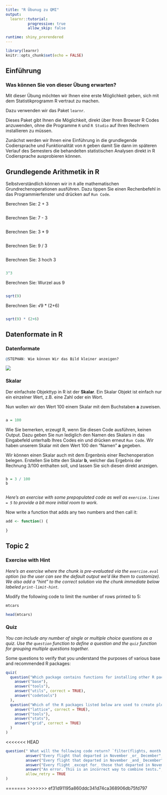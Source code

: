 ```yaml
---
title: "R Übunug zu QMI"
output: 
  learnr::tutorial:
          progressive: true
          allow_skip: false

runtime: shiny_prerendered
---
```


```r
library(learnr)
knitr::opts_chunk$set(echo = FALSE)
```

## Einführung

### Was können Sie von dieser Übung erwarten?

Mit dieser Übung möchten wir Ihnen eine erste Möglichkeit geben, sich mit dem Statistikprogramm R vertraut zu machen. 

Dazu verwenden wir das Paket `learnr`. 

Dieses Paket gibt Ihnen die Möglichkeit, direkt über Ihren Browser R Codes anzuwenden, ohne die Programme `R` und `R Studio` auf Ihren Rechnern installieren zu müssen. 

Zunächst werden wir Ihnen eine Einführung in die grundlegende Codiersprache und Funktionalität von `R` geben damit Sie dann im späteren Verlauf des Semesters die behandelten statistischen Analysen direkt in R Codiersprache ausprobieren können.

## Grundlegende Arithmetik in R

Selbstverständlich können wir in `R` alle mathematischen Grundrechenoperationen ausführen. Dazu tippen Sie einen Rechenbefehl in das Programmierfenster und drücken auf `Run Code`.

Berechnen Sie: 2 + 3

```r

```

Berechnen Sie: 7 - 3

```r

```

Berechnen Sie: 3 \* 9

```r

```

Berechnen Sie: 9 / 3

```r

```

Berechnen Sie: 3 hoch 3

```r

```

```r
3^3
```

Berechnen Sie: Wurzel aus 9

```r

```

```r
sqrt(9)
```

Berechnen Sie: √9 \* (2+6)

```r

```

```r
sqrt(9) * (2+6)
```

## Datenformate in R

### Datenformate

```r
@STEPHAN: Wie können Wir das Bild kleiner anzeigen? 
```

![](images/Datenformat_1.png) 

### Skalar

Der einfachste Objekttyp in R ist der **Skalar**. Ein Skalar Objekt ist einfach nur ein einzelner Wert, z.B. eine Zahl oder ein Wort.

Nun wollen wir den Wert 100 einem Skalar mit dem Buchstaben **a** zuweisen.


```r

```

```r
a = 100
```

Wie Sie bemerken, erzeugt R, wenn Sie diesen Code ausführen, keinen Output. Dazu geben Sie nun lediglich den Namen des Skalars in das Eingabefeld unterhalb Ihres Codes ein und drücken erneut `Run Code`. Wir haben unserem Skalar mit dem Wert 100 den "Namen" **a** gegeben.

Wir können einen Skalar auch mit dem Ergenbnis einer Rechenoperation belegen. Erstellen Sie bitte den Skalar **b**, welcher das Ergebnis der Rechnung $3 / 100$ enthalten soll, und lassen Sie sich diesen direkt anzeigen.  


```r

```

```r
b = 3 / 100
b
```



```r

```



*Here's an exercise with some prepopulated code as well as `exercise.lines = 5` to provide a bit more initial room to work.*

Now write a function that adds any two numbers and then call it:

```r
add <- function() {
  
}
```

## Topic 2

### Exercise with Hint

*Here's an exercise where the chunk is pre-evaluated via the `exercise.eval` option (so the user can see the default output we'd like them to customize). We also add a "hint" to the correct solution via the chunk immediate below labeled `print-limit-hint`.*

Modify the following code to limit the number of rows printed to 5:

```r
mtcars
```

```r
head(mtcars)
```

### Quiz

*You can include any number of single or multiple choice questions as a quiz. Use the `question` function to define a question and the `quiz` function for grouping multiple questions together.*

Some questions to verify that you understand the purposes of various base and recommended R packages:

```r
quiz(
  question("Which package contains functions for installing other R packages?",
    answer("base"),
    answer("tools"),
    answer("utils", correct = TRUE),
    answer("codetools")
  ),
  question("Which of the R packages listed below are used to create plots?",
    answer("lattice", correct = TRUE),
    answer("tools"),
    answer("stats"),
    answer("grid", correct = TRUE)
  )
)
```
<<<<<<< HEAD

```r
question(" What will the following code return? `filter(flights, month == 11 | month == 12)`",
         answer("Every flight that departed in November _or_ December", correct = TRUE),
         answer("Every flight that departed in November _and_ December", message = "Technically a flight could not have departed in November _and_ December unless it departed twice."),
         answer("Every flight _except for_ those that departed in November or December"),
         answer("An error. This is an incorrect way to combine tests.", message = "The next section will say a little more about combining tests."),
         allow_retry = TRUE
)
```

=======
>>>>>>> ef31d91195a860ddc341d74ca368906db75fd797

